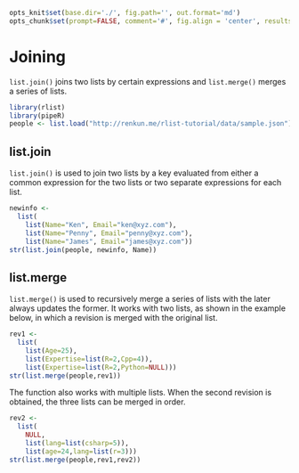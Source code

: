 ```r
opts_knit$set(base.dir='./', fig.path='', out.format='md')
opts_chunk$set(prompt=FALSE, comment='#', fig.align = 'center', results='markup')
```

# Joining

`list.join()` joins two lists by certain expressions and `list.merge()` merges  a series of lists.

```r
library(rlist)
library(pipeR)
people <- list.load("http://renkun.me/rlist-tutorial/data/sample.json")
```


## list.join

`list.join()` is used to join two lists by a key evaluated from either a common expression for the two lists or two separate expressions for each list.

```r
newinfo <-
  list(
    list(Name="Ken", Email="ken@xyz.com"),
    list(Name="Penny", Email="penny@xyz.com"),
    list(Name="James", Email="james@xyz.com"))
str(list.join(people, newinfo, Name))
```

## list.merge

`list.merge()` is used to recursively merge a series of lists with the later always updates the former. It works with two lists, as shown in the example below, in which a revision is merged with the original list.

```r
rev1 <-
  list(
    list(Age=25),
    list(Expertise=list(R=2,Cpp=4)),
    list(Expertise=list(R=2,Python=NULL)))
str(list.merge(people,rev1))
```

The function also works with multiple lists. When the second revision is obtained, the three lists can be merged in order.

```r
rev2 <-
  list(
    NULL,
    list(lang=list(csharp=5)),
    list(age=24,lang=list(r=3)))
str(list.merge(people,rev1,rev2))
```
